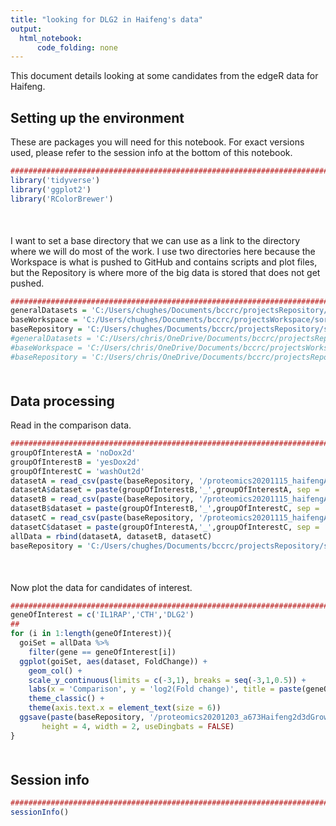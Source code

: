 ```yaml
---
title: "looking for DLG2 in Haifeng's data"
output:
  html_notebook:
      code_folding: none
---
```


This document details looking at some candidates from the edgeR data for Haifeng.

## Setting up the environment

These are packages you will need for this notebook. For exact versions used, please refer to the session info at the bottom of this notebook.

```r
##########################################################################################
library('tidyverse')
library('ggplot2')
library('RColorBrewer')
```

<div style="margin-bottom:50px;"></div>

I want to set a base directory that we can use as a link to the directory where we will do most of the work. I use two directories here because the Workspace is what is pushed to GitHub and contains scripts and plot files, but the Repository is where more of the big data is stored that does not get pushed.

```r
##########################################################################################
generalDatasets = 'C:/Users/chughes/Documents/bccrc/projectsRepository/generalDatasets'
baseWorkspace = 'C:/Users/chughes/Documents/bccrc/projectsWorkspace/sorensenLab/relatedToDlg2'
baseRepository = 'C:/Users/chughes/Documents/bccrc/projectsRepository/sorensenLab/relatedToOthers'
#generalDatasets = 'C:/Users/chris/OneDrive/Documents/bccrc/projectsRepository/generalDatasets'
#baseWorkspace = 'C:/Users/chris/OneDrive/Documents/bccrc/projectsWorkspace/sorensenLab/relatedToYbx1'
#baseRepository = 'C:/Users/chris/OneDrive/Documents/bccrc/projectsRepository/sorensenLab/relatedToYbx1'
```

<div style="margin-bottom:50px;"></div>

## Data processing

Read in the comparison data.

```r
##########################################################################################
groupOfInterestA = 'noDox2d'
groupOfInterestB = 'yesDox2d'
groupOfInterestC = 'washOut2d'
datasetA = read_csv(paste(baseRepository, '/proteomics20201115_haifengA673Dox2d3dSetA/dataset_edgerIrs_',groupOfInterestB,'-',groupOfInterestA,'.csv', sep = ''))
datasetA$dataset = paste(groupOfInterestB,'_',groupOfInterestA, sep = '')
datasetB = read_csv(paste(baseRepository, '/proteomics20201115_haifengA673Dox2d3dSetA/dataset_edgerIrs_',groupOfInterestB,'-',groupOfInterestC,'.csv', sep = ''))
datasetB$dataset = paste(groupOfInterestB,'_',groupOfInterestC, sep = '')
datasetC = read_csv(paste(baseRepository, '/proteomics20201115_haifengA673Dox2d3dSetA/dataset_edgerIrs_',groupOfInterestA,'-',groupOfInterestC,'.csv', sep = ''))
datasetC$dataset = paste(groupOfInterestA,'_',groupOfInterestC, sep = '')
allData = rbind(datasetA, datasetB, datasetC)
baseRepository = 'C:/Users/chughes/Documents/bccrc/projectsRepository/sorensenLab/relatedToDlg2'
```

<div style="margin-bottom:50px;"></div>

Now plot the data for candidates of interest.

```r
##########################################################################################
geneOfInterest = c('IL1RAP','CTH','DLG2')
##
for (i in 1:length(geneOfInterest)){
  goiSet = allData %>%
    filter(gene == geneOfInterest[i])
  ggplot(goiSet, aes(dataset, FoldChange)) +
    geom_col() +
    scale_y_continuous(limits = c(-3,1), breaks = seq(-3,1,0.5)) +
    labs(x = 'Comparison', y = 'log2(Fold change)', title = paste(geneOfInterest[i],' comparison plot', sep = '')) +
    theme_classic() +
    theme(axis.text.x = element_text(size = 6))
  ggsave(paste(baseRepository, '/proteomics20201203_a673Haifeng2d3dGrowth/barplot_a673EwsFli1Comparison2d_',geneOfInterest[i],'.pdf', sep = ''),
       height = 4, width = 2, useDingbats = FALSE)
}
```



<div style="margin-bottom:50px;"></div>

## Session info

```r
##########################################################################################
sessionInfo()
```
